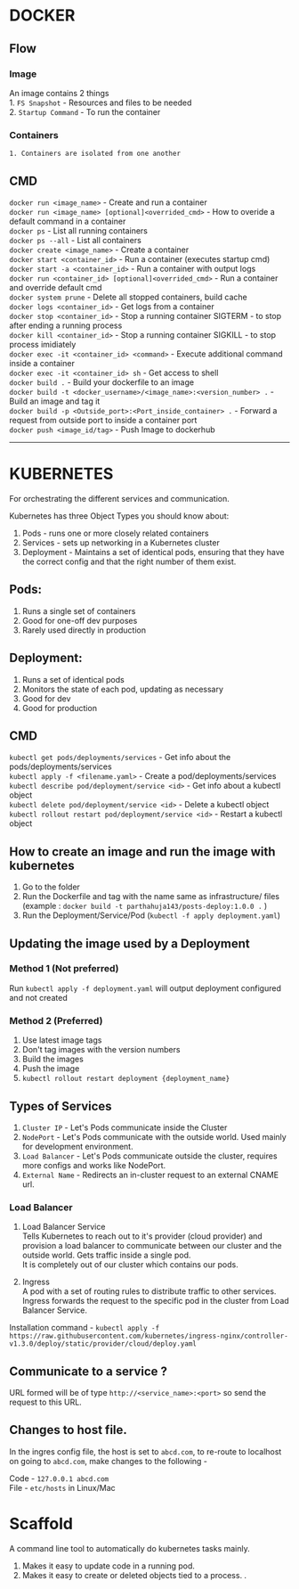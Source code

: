 # DOCKER

## Flow

### Image
An image contains 2 things  
    1. `FS Snapshot` - Resources and files to be needed   
    2. `Startup Command` - To run the container  

### Containers
    1. Containers are isolated from one another  

## CMD
`docker run <image_name>` - Create and run a container  
`docker run <image_name> [optional]<overrided_cmd>` - How to overide a default command in a container  
`docker ps` - List all running containers  
`docker ps --all` - List all containers  
`docker create <image_name>` - Create a container  
`docker start <container_id>` - Run a container (executes startup cmd)  
`docker start -a <container_id>` - Run a container with output logs  
`docker run <container_id> [optional]<overrided_cmd>` - Run a container and override default cmd  
`docker system prune` - Delete all stopped containers, build cache  
`docker logs <container_id>` - Get logs from a container  
`docker stop <container_id>` - Stop a running container SIGTERM - to stop after ending a running process  
`docker kill <container_id>` - Stop a running container SIGKILL - to stop process imidiately  
`docker exec -it <container_id> <command>` - Execute additional command inside a container  
`docker exec -it <container_id> sh` - Get access to shell  
`docker build .` - Build your dockerfile to an image  
`docker build -t <docker_username>/<image_name>:<version_number> .` - Build an image and tag it  
`docker build -p <Outside_port>:<Port_inside_container> .` - Forward a request from outside port to inside a container port  
`docker push <image_id/tag>` - Push Image to dockerhub  


----------------------------------------------------------------------------------------------------------------------------------------------------------
# KUBERNETES
For orchestrating the different services and communication.  

Kubernetes has three Object Types you should know about:

1. Pods - runs one or more closely related containers  
2. Services - sets up networking in a Kubernetes cluster  
3. Deployment - Maintains a set of identical pods, ensuring that they have the correct config and that the right number of them exist.  
## Pods:
1. Runs a single set of containers  
2. Good for one-off dev purposes  
3. Rarely used directly in production  
## Deployment:
1. Runs a set of identical pods  
2. Monitors the state of each pod, updating as necessary  
3. Good for dev  
4. Good for production  

## CMD
`kubectl get pods/deployments/services` - Get info about the pods/deployments/services   
`kubectl apply -f <filename.yaml>` - Create a pod/deployments/services  
`kubectl describe pod/deployment/service <id>` - Get info about a kubectl object  
`kubectl delete pod/deployment/service <id>` - Delete a kubectl object  
`kubectl rollout restart pod/deployment/service <id>` - Restart a kubectl object  
## How to create an image and run the image with kubernetes

1. Go to the folder  
2. Run the Dockerfile and tag with the name same as infrastructure/ files (example : `docker build -t parthahuja143/posts-deploy:1.0.0 .` )  
3. Run the Deployment/Service/Pod (`kubectl -f apply deployment.yaml`)  

## Updating the image used by a Deployment
### Method 1 (Not preferred)
Run `kubectl apply -f deployment.yaml` will output deployment configured and not created

### Method 2 (Preferred)
1. Use latest image tags  
2. Don't tag images with the version numbers  
3. Build the images  
4.  Push the image  
5. `kubectl rollout restart deployment {deployment_name}`  

## Types of Services

1. `Cluster IP` - Let's Pods communicate inside the Cluster
2. `NodePort` - Let's Pods communicate with the outside world. Used mainly for development environment.
3. `Load Balancer` - Let's Pods communicate outside the cluster, requires more configs and works like NodePort.
4. `External Name` - Redirects an in-cluster request to an external CNAME url.

### Load Balancer

1. Load Balancer Service  
Tells Kubernetes to reach out to it's provider (cloud provider) and provision a load balancer to communicate between our cluster and the outside world. Gets traffic inside a single pod.  
It is completely out of our cluster which contains our pods.  

2. Ingress  
A pod with a set of routing rules to distribute traffic to other services. 
Ingress forwards the request to the specific pod in the cluster from Load Balancer Service.   

Installation command - `kubectl apply -f https://raw.githubusercontent.com/kubernetes/ingress-nginx/controller-v1.3.0/deploy/static/provider/cloud/deploy.yaml`  

## Communicate to a service ?

URL formed will be of type `http://<service_name>:<port>` so send the request to this URL.   

## Changes to host file.

In the ingres config file, the host is set to `abcd.com`, to re-route to localhost on going to `abcd.com`, make changes to the following -  

Code - `127.0.0.1 abcd.com`  
File - `etc/hosts` in Linux/Mac  

# Scaffold

A command line tool to automatically do kubernetes tasks mainly.  
1. Makes it easy to update code in a running pod.  
2. Makes it easy to create or deleted objects tied to a process. .